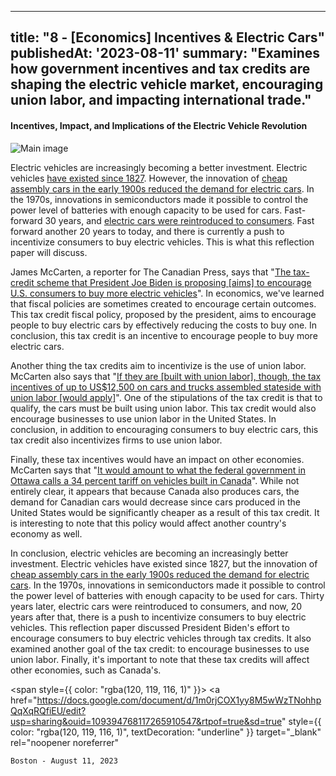 
---
title: "8 - [Economics] Incentives & Electric Cars"
publishedAt: '2023-08-11'
summary: "Examines how government incentives and tax credits are shaping the electric vehicle market, encouraging union labor, and impacting international trade."
---
#### Incentives, Impact, and Implications of the Electric Vehicle Revolution

<div style={{display: 'flex', justifyContent: 'center'}}>
  <img 
    src="/images/8-1.png" 
    alt="Main image"
    style={{ width: '90%', maxWidth: '700px' }} 
  />
</div>

Electric vehicles are increasingly becoming a better investment. Electric vehicles [have existed since 1827](https://www.energy.gov/articles/history-electric-car). However, the innovation of [cheap assembly cars in the early 1900s reduced the demand for electric cars](https://www.energy.gov/articles/history-electric-car). In the 1970s, innovations in semiconductors made it possible to control the power level of batteries with enough capacity to be used for cars. Fast-forward 30 years, and [electric cars were reintroduced to consumers](https://www.energy.gov/articles/history-electric-car). Fast forward another 20 years to today, and there is currently a push to incentivize consumers to buy electric vehicles. This is what this reflection paper will discuss.

James McCarten, a reporter for The Canadian Press, says that "[The tax-credit scheme that President Joe Biden is proposing [aims] to encourage U.S. consumers to buy more electric vehicles](https://globalnews.ca/news/8458620/bidens-ev-tax-credits/)". In economics, we've learned that fiscal policies are sometimes created to encourage certain outcomes. This tax credit fiscal policy, proposed by the president, aims to encourage people to buy electric cars by effectively reducing the costs to buy one. In conclusion, this tax credit is an incentive to encourage people to buy more electric cars.

Another thing the tax credits aim to incentivize is the use of union labor. McCarten also says that "[If they are [built with union labor], though, the tax incentives of up to US$12,500 on cars and trucks assembled stateside with union labor [would apply]](https://globalnews.ca/news/8458620/bidens-ev-tax-credits/)". One of the stipulations of the tax credit is that to qualify, the cars must be built using union labor. This tax credit would also encourage businesses to use union labor in the United States. In conclusion, in addition to encouraging consumers to buy electric cars, this tax credit also incentivizes firms to use union labor.

Finally, these tax incentives would have an impact on other economies. McCarten says that "[It would amount to what the federal government in Ottawa calls a 34 percent tariff on vehicles built in Canada](https://globalnews.ca/news/8458620/bidens-ev-tax-credits/)". While not entirely clear, it appears that because Canada also produces cars, the demand for Canadian cars would decrease since cars produced in the United States would be significantly cheaper as a result of this tax credit. It is interesting to note that this policy would affect another country's economy as well.

In conclusion, electric vehicles are becoming an increasingly better investment. Electric vehicles have existed since 1827, but the innovation of [cheap assembly cars in the early 1900s reduced the demand for electric cars](https://www.energy.gov/articles/history-electric-car). In the 1970s, innovations in semiconductors made it possible to control the power level of batteries with enough capacity to be used for cars. Thirty years later, electric cars were reintroduced to consumers, and now, 20 years after that, there is a push to incentivize consumers to buy electric vehicles. This reflection paper discussed President Biden's effort to encourage consumers to buy electric vehicles through tax credits. It also examined another goal of the tax credit: to encourage businesses to use union labor. Finally, it's important to note that these tax credits will affect other economies, such as Canada's.

<span style={{ color: "rgba(120, 119, 116, 1)" }}>
  <a
    href="https://docs.google.com/document/d/1m0rjCOX1yy8M5wWzTNohhpQqXqRQfiEU/edit?usp=sharing&ouid=109394768117265910547&rtpof=true&sd=true"
    style={{
      color: "rgba(120, 119, 116, 1)",
      textDecoration: "underline"
    }}
    target="_blank"
    rel="noopener noreferrer"
  >
    Boston - August 11, 2023
  </a>
</span>